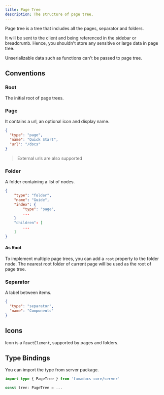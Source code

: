 ```yaml
---
title: Page Tree
description: The structure of page tree.
---
```


Page tree is a tree that includes all the pages, separator and folders.

It will be sent to the client and being referenced in the sidebar or breadcrumb.
Hence, you shouldn't store any sensitive or large data in page tree.

<Callout title="Note">
  Unserializable data such as functions can't be passed to page tree.
</Callout>

## Conventions

### Root

The initial root of page trees.

<AutoTypeTable path="headless" name="PageTreeRoot" />

### Page

It contains a url, an optional icon and display name.

```json
{
  "type": "page",
  "name": "Quick Start",
  "url": "/docs"
}
```

> External urls are also supported

<AutoTypeTable path="headless" name="PageTreeItem" />

### Folder

A folder containing a list of nodes.

```json
{
    "type": "folder",
    "name": "Guide",
    "index": {
        "type": "page",
        ...
    }
    "children": [
        ...
    ]
}
```

<AutoTypeTable path="headless" name="PageTreeFolder" />

#### As Root

To implement multiple page trees, you can add a `root` property to the folder node. The nearest root folder of current page will be used as the root of page tree.

### Separator

A label between items.

```json
{
  "type": "separator",
  "name": "Components"
}
```

<AutoTypeTable path="headless" name="PageTreeSeparator" />

## Icons

Icon is a `ReactElement`, supported by pages and folders.

## Type Bindings

You can import the type from server package.

```ts
import type { PageTree } from 'fumadocs-core/server'

const tree: PageTree = ...
```
